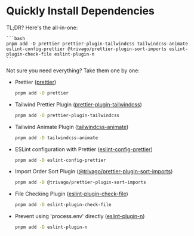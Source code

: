 # Quickly Install Dependencies

<div className="space-y-2">

TL;DR? Here's the all-in-one:

    ```bash
    pnpm add -D prettier prettier-plugin-tailwindcss tailwindcss-animate eslint-config-prettier @trivago/prettier-plugin-sort-imports eslint-plugin-check-file eslint-plugin-n
    ```

</div>

<div className="space-y-4">

Not sure you need everything? Take them one by one:

- Prettier ([prettier](https://github.com/prettier/prettier))

  ```bash
  pnpm add -D prettier
  ```

- Tailwind Prettier Plugin ([prettier-plugin-tailwindcss](https://github.com/tailwindlabs/prettier-plugin-tailwindcss))

  ```bash
  pnpm add -D prettier-plugin-tailwindcss
  ```

- Tailwind Animate Plugin ([tailwindcss-animate](https://github.com/jamiebuilds/tailwindcss-animate))

  ```bash
  pnpm add -D tailwindcss-animate
  ```

- ESLint configuration with Prettier ([eslint-config-prettier](https://github.com/prettier/eslint-config-prettier))

  ```bash
  pnpm add -D eslint-config-prettier
  ```

- Import Order Sort Plugin ([@trivago/prettier-plugin-sort-imports](https://github.com/trivago/prettier-plugin-sort-imports))

  ```bash
  pnpm add -D @trivago/prettier-plugin-sort-imports
  ```

- File Checking Plugin ([eslint-plugin-check-file](https://github.com/dukeluo/eslint-plugin-check-file))

  ```bash
  pnpm add -D eslint-plugin-check-file
  ```

- Prevent using 'process.env' directly ([eslint-plugin-n](https://github.com/eslint-community/eslint-plugin-n))

  ```bash
  pnpm add -D eslint-plugin-n
  ```

</div>
